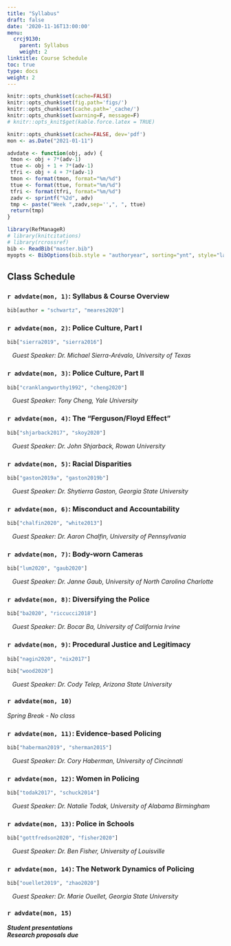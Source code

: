 ```yaml
---
title: "Syllabus"
draft: false
date: '2020-11-16T13:00:00'
menu:
  crcj9130:
    parent: Syllabus
    weight: 2
linktitle: Course Schedule
toc: true
type: docs
weight: 2
---
```


```r
knitr::opts_chunk$set(cache=FALSE)
knitr::opts_chunk$set(fig.path='figs/')
knitr::opts_chunk$set(cache.path='_cache/')
knitr::opts_chunk$set(warning=F, message=F)
# knitr::opts_knit$get(kable.force.latex = TRUE)
```



```r
knitr::opts_chunk$set(cache=FALSE, dev='pdf')
mon <- as.Date("2021-01-11")

advdate <- function(obj, adv) {
 tmon <- obj + 7*(adv-1)
 ttue <- obj + 1 + 7*(adv-1)
 tfri <- obj + 4 + 7*(adv-1)
 tmon <- format(tmon, format="%m/%d")
 ttue <- format(ttue, format="%m/%d")
 tfri <- format(tfri, format="%m/%d")
 zadv <- sprintf("%2d", adv)
 tmp <- paste("Week ",zadv,sep='',", ", ttue)
 return(tmp)
}

library(RefManageR)
# library(knitcitations)
# library(rcrossref)
bib <- ReadBib("master.bib")
myopts <- BibOptions(bib.style = "authoryear", sorting="ynt", style="latex", first.inits=TRUE, max.names = 20)

```

## Class Schedule

### `r advdate(mon, 1)`: Syllabus & Course Overview
```r
bib[author = "schwartz", "meares2020"]
``` 

### `r advdate(mon, 2)`: Police Culture, Part I
```r
bib["sierra2019", "sierra2016"]
```  

|    \color{ForestGreen}*Guest Speaker: Dr. Michael Sierra-Arévalo, University of Texas*\color{black}

### `r advdate(mon, 3)`: Police Culture, Part II
```r
bib["cranklangworthy1992", "cheng2020"]
``` 

|    \color{ForestGreen}*Guest Speaker: Tony Cheng, Yale University*\color{black}

### `r advdate(mon, 4)`: The "Ferguson/Floyd Effect"
```r
bib["shjarback2017", "skoy2020"]
``` 

|    \color{ForestGreen}*Guest Speaker: Dr. John Shjarback, Rowan University*\color{black}

### `r advdate(mon, 5)`: Racial Disparities
```r
bib["gaston2019a", "gaston2019b"]
``` 

|    \color{ForestGreen}*Guest Speaker: Dr. Shytierra Gaston, Georgia State University*\color{black}

### `r advdate(mon, 6)`: Misconduct and Accountability
```r
bib["chalfin2020", "white2013"]
``` 

|    \color{ForestGreen}*Guest Speaker: Dr. Aaron Chalfin, University of Pennsylvania*\color{black}

### `r advdate(mon, 7)`: Body-worn Cameras
```r
bib["lum2020", "gaub2020"]
``` 

|    \color{ForestGreen}*Guest Speaker: Dr. Janne Gaub, University of North Carolina Charlotte*\color{black}

### `r advdate(mon, 8)`: Diversifying the Police
```r
bib["ba2020", "riccucci2018"]
``` 

|    \color{ForestGreen}*Guest Speaker: Dr. Bocar Ba, University of California Irvine*\color{black}

### `r advdate(mon, 9)`: Procedural Justice and Legitimacy
```r
bib["nagin2020", "nix2017"]
``` 

```r
bib["wood2020"]
``` 

|    \color{ForestGreen}*Guest Speaker: Dr. Cody Telep, Arizona State University*\color{black}

### `r advdate(mon, 10)`
*Spring Break - No class*

### `r advdate(mon, 11)`: Evidence-based Policing
```r
bib["haberman2019", "sherman2015"]
``` 

|    \color{ForestGreen}*Guest Speaker: Dr. Cory Haberman, University of Cincinnati*\color{black}

### `r advdate(mon, 12)`: Women in Policing
```r
bib["todak2017", "schuck2014"]
``` 

|    \color{ForestGreen}*Guest Speaker: Dr. Natalie Todak, University of Alabama Birmingham*\color{black}

### `r advdate(mon, 13)`: Police in Schools
```r
bib["gottfredson2020", "fisher2020"]
``` 

|    \color{ForestGreen}*Guest Speaker: Dr. Ben Fisher, University of Louisville*\color{black}

### `r advdate(mon, 14)`: The Network Dynamics of Policing
```r
bib["ouellet2019", "zhao2020"]
``` 

|    \color{ForestGreen}*Guest Speaker: Dr. Marie Ouellet, Georgia State University*\color{black}

### `r advdate(mon, 15)`
***Student presentations***  
***Research proposals due***
